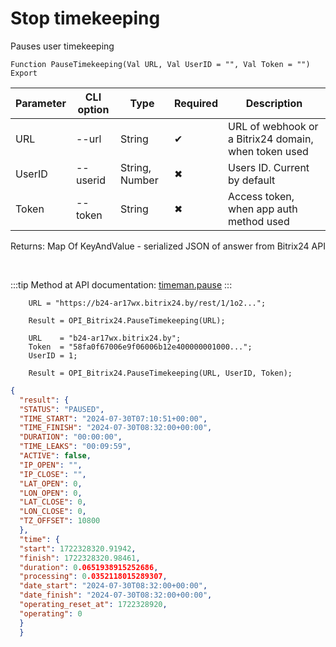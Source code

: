 ﻿---
sidebar_position: 8
---


# Stop timekeeping
 Pauses user timekeeping



`Function PauseTimekeeping(Val URL, Val UserID = "", Val Token = "") Export`

  | Parameter | CLI option | Type | Required | Description |
  |-|-|-|-|-|
  | URL | --url | String | &#x2714; | URL of webhook or a Bitrix24 domain, when token used |
  | UserID | --userid | String, Number | &#x2716; | Users ID. Current by default |
  | Token | --token | String | &#x2716; | Access token, when app auth method used |

  
  Returns:  Map Of KeyAndValue - serialized JSON of answer from Bitrix24 API

<br/>

:::tip
Method at API documentation: [timeman.pause](https://dev.1c-bitrix.ru/rest_help/timeman/base/timeman_pause.php)
:::
<br/>


```bsl title="1C:Enterprise/OneScript code example"
    URL = "https://b24-ar17wx.bitrix24.by/rest/1/1o2...";

    Result = OPI_Bitrix24.PauseTimekeeping(URL);

    URL    = "b24-ar17wx.bitrix24.by";
    Token  = "58fa0f67006e9f06006b12e400000001000...";
    UserID = 1;

    Result = OPI_Bitrix24.PauseTimekeeping(URL, UserID, Token);
```
 



```json title="Result"
{
  "result": {
  "STATUS": "PAUSED",
  "TIME_START": "2024-07-30T07:10:51+00:00",
  "TIME_FINISH": "2024-07-30T08:32:00+00:00",
  "DURATION": "00:00:00",
  "TIME_LEAKS": "00:09:59",
  "ACTIVE": false,
  "IP_OPEN": "",
  "IP_CLOSE": "",
  "LAT_OPEN": 0,
  "LON_OPEN": 0,
  "LAT_CLOSE": 0,
  "LON_CLOSE": 0,
  "TZ_OFFSET": 10800
  },
  "time": {
  "start": 1722328320.91942,
  "finish": 1722328320.98461,
  "duration": 0.0651938915252686,
  "processing": 0.0352118015289307,
  "date_start": "2024-07-30T08:32:00+00:00",
  "date_finish": "2024-07-30T08:32:00+00:00",
  "operating_reset_at": 1722328920,
  "operating": 0
  }
  }
```

